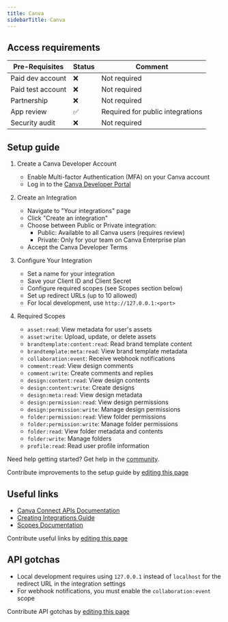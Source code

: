 ```yaml
---
title: Canva
sidebarTitle: Canva
---
```



<Overview />
<PreBuiltTooling />
<PreBuiltUseCases />

## Access requirements
| Pre-Requisites | Status | Comment|
| - | - | - |
| Paid dev account | ❌ | Not required |
| Paid test account | ❌ | Not required |
| Partnership | ❌ | Not required |
| App review | ✅ | Required for public integrations |
| Security audit | ❌ | Not required |

## Setup guide

1. Create a Canva Developer Account
   - Enable Multi-factor Authentication (MFA) on your Canva account
   - Log in to the [Canva Developer Portal](https://www.canva.dev/portal)

2. Create an Integration
   - Navigate to "Your integrations" page
   - Click "Create an integration"
   - Choose between Public or Private integration:
     - Public: Available to all Canva users (requires review)
     - Private: Only for your team on Canva Enterprise plan
   - Accept the Canva Developer Terms

3. Configure Your Integration
   - Set a name for your integration
   - Save your Client ID and Client Secret
   - Configure required scopes (see Scopes section below)
   - Set up redirect URLs (up to 10 allowed)
   - For local development, use `http://127.0.0.1:<port>`

4. Required Scopes
   - `asset:read`: View metadata for user's assets
   - `asset:write`: Upload, update, or delete assets
   - `brandtemplate:content:read`: Read brand template content
   - `brandtemplate:meta:read`: View brand template metadata
   - `collaboration:event`: Receive webhook notifications
   - `comment:read`: View design comments
   - `comment:write`: Create comments and replies
   - `design:content:read`: View design contents
   - `design:content:write`: Create designs
   - `design:meta:read`: View design metadata
   - `design:permission:read`: View design permissions
   - `design:permission:write`: Manage design permissions
   - `folder:permission:read`: View folder permissions
   - `folder:permission:write`: Manage folder permissions
   - `folder:read`: View folder metadata and contents
   - `folder:write`: Manage folders
   - `profile:read`: Read user profile information

<Tip>Need help getting started? Get help in the [community](https://nango.dev/slack).</Tip>

<Note>Contribute improvements to the setup guide by [editing this page](https://github.com/nangohq/nango/tree/master/docs-v2/integrations/all/canva.mdx)</Note>

## Useful links

- [Canva Connect APIs Documentation](https://www.canva.dev/docs/connect/)
- [Creating Integrations Guide](https://www.canva.dev/docs/connect/creating-integrations/)
- [Scopes Documentation](https://www.canva.dev/docs/connect/appendix/scopes/)

<Note>Contribute useful links by [editing this page](https://github.com/nangohq/nango/tree/master/docs-v2/integrations/all/canva.mdx)</Note>

## API gotchas

- Local development requires using `127.0.0.1` instead of `localhost` for the redirect URL in the integration settings
- For webhook notifications, you must enable the `collaboration:event` scope

<Note>Contribute API gotchas by [editing this page](https://github.com/nangohq/nango/tree/master/docs-v2/integrations/all/canva.mdx)</Note> 